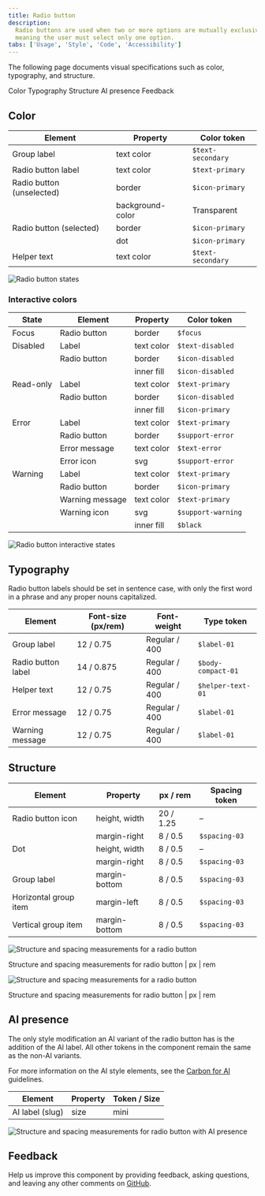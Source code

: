 ```yaml
---
title: Radio button
description:
  Radio buttons are used when two or more options are mutually exclusive,
  meaning the user must select only one option.
tabs: ['Usage', 'Style', 'Code', 'Accessibility']
---
```


<PageDescription>

The following page documents visual specifications such as color, typography,
and structure.

</PageDescription>

<AnchorLinks>

<AnchorLink>Color</AnchorLink>
<AnchorLink>Typography</AnchorLink>
<AnchorLink>Structure</AnchorLink>
<AnchorLink>AI presence</AnchorLink>
<AnchorLink>Feedback</AnchorLink>

</AnchorLinks>

## Color

| Element                   | Property         | Color token       |
| ------------------------- | ---------------- | ----------------- |
| Group label               | text color       | `$text-secondary` |
| Radio button label        | text color       | `$text-primary`   |
| Radio button (unselected) | border           | `$icon-primary`   |
|                           | background-color | Transparent       |
| Radio button (selected)   | border           | `$icon-primary`   |
|                           | dot              | `$icon-primary`   |
| Helper text               | text color       | `$text-secondary` |

<Row>
<Column colLg={8}>

![Radio button states](images/radio-button-style-1.png)

</Column>
</Row>

### Interactive colors

| State     | Element         | Property   | Color token        |
| --------- | --------------- | ---------- | ------------------ |
| Focus     | Radio button    | border     | `$focus`           |
| Disabled  | Label           | text color | `$text-disabled`   |
|           | Radio button    | border     | `$icon-disabled`   |
|           |                 | inner fill | `$icon-disabled`   |
| Read-only | Label           | text color | `$text-primary`    |
|           | Radio button    | border     | `$icon-disabled`   |
|           |                 | inner fill | `$icon-primary`    |
| Error     | Label           | text color | `$text-primary`    |
|           | Radio button    | border     | `$support-error`   |
|           | Error message   | text color | `$text-error`      |
|           | Error icon      | svg        | `$support-error`   |
| Warning   | Label           | text color | `$text-primary`    |
|           | Radio button    | border     | `$icon-primary`    |
|           | Warning message | text color | `$text-primary`    |
|           | Warning icon    | svg        | `$support-warning` |
|           |                 | inner fill | `$black`           |

<Row>
<Column colLg={8}>

![Radio button interactive states](images/radio-button-style-2.png)

</Column>
</Row>

## Typography

Radio button labels should be set in sentence case, with only the first word in
a phrase and any proper nouns capitalized.

| Element            | Font-size (px/rem) | Font-weight   | Type token         |
| ------------------ | ------------------ | ------------- | ------------------ |
| Group label        | 12 / 0.75          | Regular / 400 | `$label-01`        |
| Radio button label | 14 / 0.875         | Regular / 400 | `$body-compact-01` |
| Helper text        | 12 / 0.75          | Regular / 400 | `$helper-text-01`  |
| Error message      | 12 / 0.75          | Regular / 400 | `$label-01`        |
| Warning message    | 12 / 0.75          | Regular / 400 | `$label-01`        |

## Structure

| Element               | Property      | px / rem  | Spacing token |
| --------------------- | ------------- | --------- | ------------- |
| Radio button icon     | height, width | 20 / 1.25 | –             |
|                       | margin-right  | 8 / 0.5   | `$spacing-03` |
| Dot                   | height, width | 8 / 0.5   | –             |
|                       | margin-right  | 8 / 0.5   | `$spacing-03` |
| Group label           | margin-bottom | 8 / 0.5   | `$spacing-03` |
| Horizontal group item | margin-left   | 8 / 0.5   | `$spacing-03` |
| Vertical group item   | margin-bottom | 8 / 0.5   | `$spacing-03` |

<div className="image--fixed">

![Structure and spacing measurements for a radio button](images/radio-button-style-3.png)

</div>

<Caption>
  Structure and spacing measurements for radio button | px | rem
</Caption>

<div className="image--fixed">

![Structure and spacing measurements for a radio button](images/radio-button-style-4.png)

</div>

<Caption>
  Structure and spacing measurements for radio button | px | rem
</Caption>

## AI presence

The only style modification an AI variant of the radio button has is the
addition of the AI label. All other tokens in the component remain the same as
the non-AI variants.

For more information on the AI style elements, see the
[Carbon for AI](/guidelines/carbon-for-ai/) guidelines.

| Element         | Property | Token / Size |
| --------------- | -------- | ------------ |
| AI label (slug) | size     | mini         |

<Row>
<Column colLg={8}>

![Structure and spacing measurements for radio button with AI presence](images/radio-button-style-5.png)

</Column>
</Row>

## Feedback

Help us improve this component by providing feedback, asking questions, and
leaving any other comments on
[GitHub](https://github.com/carbon-design-system/carbon-website/issues/new?assignees=&labels=feedback&template=feedback.md).
